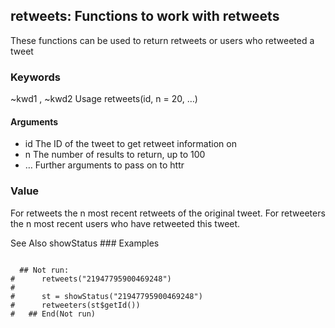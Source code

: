 ## retweets: Functions to work with retweets 
These functions can be used to return retweets or users who retweeted a tweet 

### Keywords
~kwd1 , ~kwd2 
Usage
retweets(id, n = 20, ...)

#### Arguments
* id
The ID of the tweet to get retweet information on
* n
The number of results to return, up to 100
* ...
Further arguments to pass on to httr

### Value

For retweets the n most recent retweets of the original tweet.
For retweeters the n most recent users who have retweeted this tweet. 

See Also
showStatus 
### Examples
<pre><code>
  ## Not run: 
#      retweets("21947795900469248")
#      
#      st = showStatus("21947795900469248")
#      retweeters(st$getId())
#   ## End(Not run)
</code></pre>
